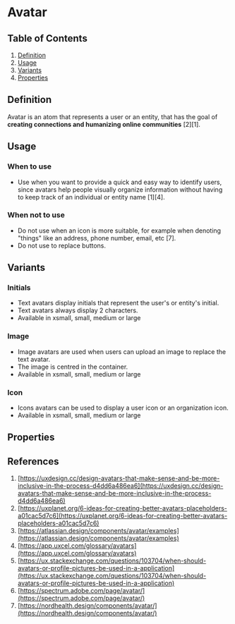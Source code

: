
# Avatar
## Table of Contents
1. [Definition](#definition)
2. [Usage](#usage)
3. [Variants](#Variants)
4. [Properties](#Properties)

<Meta of={AvatarStories} />

## Definition

Avatar is an atom that represents a user or an entity, that has the goal of **creating connections and humanizing online communities** [2][1].
<Canvas of={AvatarStories.TextAvatar} />

## Usage

### When to use
- Use when you want to provide a quick and easy way to identify users, since avatars help people visually organize information without having to keep track of an individual or entity name [1][4].

### When not to use
- Do not use when an icon is more suitable, for example when denoting "things" like an address, phone number, email, etc [7].
- Do not use to replace buttons.

## Variants

### Initials
- Text avatars display initials that represent the user's or entity's initial.
- Text avatars always display 2 characters.
- Available in xsmall, small, medium or large
<Canvas  of={AvatarStories.TextAvatar} />

### Image
- Image avatars are used when users can upload an image to replace the text avatar.
- The image is centred in the container.
- Available in xsmall, small, medium or large
<Canvas of={AvatarStories.ImageAvatar} />

### Icon
- Icons avatars can be used to display a user icon or an organization icon.
- Available in xsmall, small, medium or large
<Canvas of={AvatarStories.IconAvatar} />

## Properties
<ArgTypes of={Avatar} />

## References
1. [https://uxdesign.cc/design-avatars-that-make-sense-and-be-more-inclusive-in-the-process-d4dd6a486ea6](https://uxdesign.cc/design-avatars-that-make-sense-and-be-more-inclusive-in-the-process-d4dd6a486ea6)
2. [https://uxplanet.org/6-ideas-for-creating-better-avatars-placeholders-a01cac5d7c6](https://uxplanet.org/6-ideas-for-creating-better-avatars-placeholders-a01cac5d7c6)
3. [https://atlassian.design/components/avatar/examples](https://atlassian.design/components/avatar/examples)
4. [https://app.uxcel.com/glossary/avatars](https://app.uxcel.com/glossary/avatars)
5. [https://ux.stackexchange.com/questions/103704/when-should-avatars-or-profile-pictures-be-used-in-a-application](https://ux.stackexchange.com/questions/103704/when-should-avatars-or-profile-pictures-be-used-in-a-application)
6. [https://spectrum.adobe.com/page/avatar/](https://spectrum.adobe.com/page/avatar/)
7. [https://nordhealth.design/components/avatar/](https://nordhealth.design/components/avatar/)

